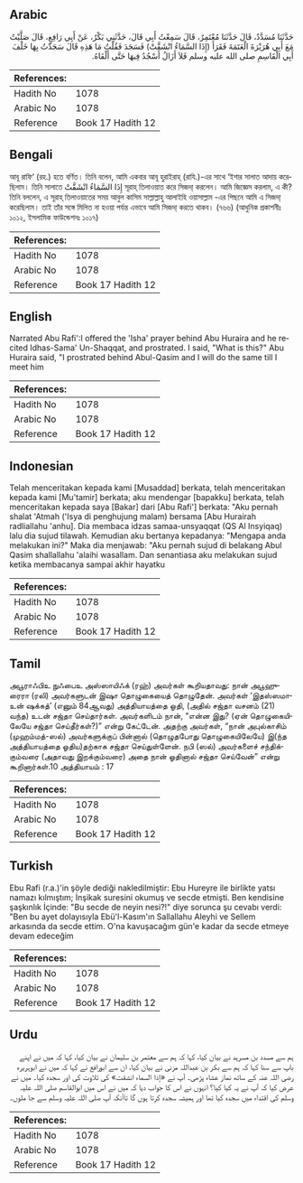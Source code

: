 ## Arabic


<div dir="rtl" lang="ar" style={{fontSize:'larger',backgroundColor:'#f8f9fa',padding:20}}>
حَدَّثَنَا مُسَدَّدٌ، قَالَ حَدَّثَنَا مُعْتَمِرٌ، قَالَ سَمِعْتُ أَبِي قَالَ، حَدَّثَنِي بَكْرٌ، عَنْ أَبِي رَافِعٍ، قَالَ صَلَّيْتُ مَعَ أَبِي هُرَيْرَةَ الْعَتَمَةَ فَقَرَأَ ‏(‏إِذَا السَّمَاءُ انْشَقَّتْ‏)‏ فَسَجَدَ فَقُلْتُ مَا هَذِهِ قَالَ سَجَدْتُ بِهَا خَلْفَ أَبِي الْقَاسِمِ صلى الله عليه وسلم فَلاَ أَزَالُ أَسْجُدُ فِيهَا حَتَّى أَلْقَاهُ‏.‏
</div>
<div style={{backgroundColor:'#f8f9fa',padding:20, marginBottom: 10}}><table> <thead> <tr> <th>References:</th> <th></th> </tr> </thead> <tbody><tr><td>Hadith No</td><td>1078</td></tr><tr><td>Arabic No</td><td>1078</td></tr><tr><td>Reference</td><td>Book 17 Hadith 12</td></tr></tbody></table></div>

## Bengali


<div dir="ltr" lang="bn" style={{fontSize:'larger',backgroundColor:'#f8f9fa',padding:20}}>
আবূ রাফি‘ (রহ.) হতে বর্ণিত। তিনি বলেন, আমি একবার আবূ হুরাইরাহ্ (রাযি.)-এর সাথে ‘ইশার সালাত আদায় করেছিলাম। তিনি সালাতে إِذَا السَّمَاءُ انْشَقَّتْ সূরাহ্ তিলাওয়াত করে সিজদা্ করলেন। আমি জিজ্ঞেস করলাম, এ কী? তিনি বললেন, এ সূরাহ্ তিলাওয়াতের সময় আবুল কাসিম সাল্লাল্লাহু আলাইহি ওয়াসাল্লাম -এর পিছনে আমি এ সিজদা্ করেছিলাম। তাই তাঁর সঙ্গে মিলিত না হওয়া পর্যন্ত এভাবে আমি সিজদা্ করতে থাকব। (৭৬৬) (আধুনিক প্রকাশনীঃ ১০১২, ইসলামিক ফাউন্ডেশনঃ ১০১৭)
</div>
<div style={{backgroundColor:'#f8f9fa',padding:20, marginBottom: 10}}><table> <thead> <tr> <th>References:</th> <th></th> </tr> </thead> <tbody><tr><td>Hadith No</td><td>1078</td></tr><tr><td>Arabic No</td><td>1078</td></tr><tr><td>Reference</td><td>Book 17 Hadith 12</td></tr></tbody></table></div>

## English


<div dir="ltr" lang="en" style={{fontSize:'larger',backgroundColor:'#f8f9fa',padding:20}}>
Narrated Abu Rafi':I offered the 'Isha' prayer behind Abu Huraira and he recited Idhas-Sama' Un-Shaqqat, and prostrated. I said, "What is this?" Abu Huraira said, "I prostrated behind Abul-Qasim and I will do the same till I meet him
</div>
<div style={{backgroundColor:'#f8f9fa',padding:20, marginBottom: 10}}><table> <thead> <tr> <th>References:</th> <th></th> </tr> </thead> <tbody><tr><td>Hadith No</td><td>1078</td></tr><tr><td>Arabic No</td><td>1078</td></tr><tr><td>Reference</td><td>Book 17 Hadith 12</td></tr></tbody></table></div>

## Indonesian


<div dir="ltr" lang="id" style={{fontSize:'larger',backgroundColor:'#f8f9fa',padding:20}}>
Telah menceritakan kepada kami [Musaddad] berkata, telah menceritakan kepada kami [Mu'tamir] berkata; aku mendengar [bapakku] berkata, telah menceritakan kepada saya [Bakar] dari [Abu Rafi'] berkata: "Aku pernah shalat 'Atmah ('Isya di penghujung malam) bersama [Abu Hurairah radliallahu 'anhu]. Dia membaca idzas samaa-unsyaqqat (QS Al Insyiqaq) lalu dia sujud tilawah. Kemudian aku bertanya kepadanya: "Mengapa anda melakukan ini?" Maka dia menjawab: "Aku pernah sujud di belakang Abul Qasim shallallahu 'alaihi wasallam. Dan senantiasa aku melakukan sujud ketika membacanya sampai akhir hayatku
</div>
<div style={{backgroundColor:'#f8f9fa',padding:20, marginBottom: 10}}><table> <thead> <tr> <th>References:</th> <th></th> </tr> </thead> <tbody><tr><td>Hadith No</td><td>1078</td></tr><tr><td>Arabic No</td><td>1078</td></tr><tr><td>Reference</td><td>Book 17 Hadith 12</td></tr></tbody></table></div>

## Tamil


<div dir="ltr" lang="ta" style={{fontSize:'larger',backgroundColor:'#f8f9fa',padding:20}}>
அபூராஃபிஉ நுஃபைஉ அஸ்ஸாயிஃக் (ரஹ்) அவர்கள் கூறியதாவது: நான் அபூஹுரைரா (ரலி) அவர்களுடன் இஷா தொழுகையைத் தொழுதேன். அவர்கள் ‘இதஸ்ஸமாஉன் ஷக்கத்’ (எனும் 84ஆவது) அத்தியாயத்தை ஓதி, (அதில் சஜ்தா வசனம் (21) வந்த) உடன் சஜ்தா செய்தார்கள். அவர்களிடம் நான், “என்ன இது? (ஏன் தொழுகையிலேயே சஜ்தா செய்தீர்கள்?)” என்று கேட்டேன். அதற்கு அவர்கள், “நான் அபுல்காசிம் (முஹம்மத்-ஸல்) அவர்களுக்குப் பின்னால் (தொழுதபோது தொழுகையிலேயே) இ(ந்த அத்தியாயத்தை ஓதிய)தற்காக சஜ்தா செய்துள்ளேன். நபி (ஸல்) அவர்களைச் சந்திக்கும்வரை (அதாவது இறக்கும்வரை) அதை நான் ஓதினால் சஜ்தா செய்வேன்” என்று கூறினார்கள்.10 அத்தியாயம் : 17
</div>
<div style={{backgroundColor:'#f8f9fa',padding:20, marginBottom: 10}}><table> <thead> <tr> <th>References:</th> <th></th> </tr> </thead> <tbody><tr><td>Hadith No</td><td>1078</td></tr><tr><td>Arabic No</td><td>1078</td></tr><tr><td>Reference</td><td>Book 17 Hadith 12</td></tr></tbody></table></div>

## Turkish


<div dir="ltr" lang="tr" style={{fontSize:'larger',backgroundColor:'#f8f9fa',padding:20}}>
Ebu Rafi (r.a.)'in şöyle dediği nakledilmiştir: Ebu Hureyre ile birlikte yatsı namazı kılmıştım; İnşikak suresini okumuş ve secde etmişti. Ben kendisine şaşkınlık İçinde: "Bu secde de neyin nesi?!" diye sorunca şu cevabı verdi: "Ben bu ayet dolayısıyla Ebü'l-Kasım'ın Sallallahu Aleyhi ve Sellem arkasında da secde ettim. O'na kavuşacağım gün'e kadar da secde etmeye devam edeceğim
</div>
<div style={{backgroundColor:'#f8f9fa',padding:20, marginBottom: 10}}><table> <thead> <tr> <th>References:</th> <th></th> </tr> </thead> <tbody><tr><td>Hadith No</td><td>1078</td></tr><tr><td>Arabic No</td><td>1078</td></tr><tr><td>Reference</td><td>Book 17 Hadith 12</td></tr></tbody></table></div>

## Urdu


<div dir="rtl" lang="ur" style={{fontSize:'larger',backgroundColor:'#f8f9fa',padding:20}}>
ہم سے مسدد بن مسرہد نے بیان کیا، کہا کہ ہم سے معتمر بن سلیمان نے بیان کیا، کہا کہ میں نے اپنے باپ سے سنا کہا کہ ہم سے بکر بن عبداللہ مزنی نے بیان کیا، ان سے ابورافع نے کہا کہ میں نے ابوہریرہ رضی اللہ عنہ کے ساتھ نماز عشاء پڑھی۔ آپ نے «إذا السماء انشقت‏» کی تلاوت کی اور سجدہ کیا۔ میں نے عرض کیا کہ آپ نے یہ کیا کیا؟ انہوں نے اس کا جواب دیا کہ میں نے اس میں ابوالقاسم صلی اللہ علیہ وسلم کی اقتداء میں سجدہ کیا تھا اور ہمیشہ سجدہ کرتا ہوں گا تاآنکہ آپ صلی اللہ علیہ وسلم سے جا ملوں۔
</div>
<div style={{backgroundColor:'#f8f9fa',padding:20, marginBottom: 10}}><table> <thead> <tr> <th>References:</th> <th></th> </tr> </thead> <tbody><tr><td>Hadith No</td><td>1078</td></tr><tr><td>Arabic No</td><td>1078</td></tr><tr><td>Reference</td><td>Book 17 Hadith 12</td></tr></tbody></table></div>